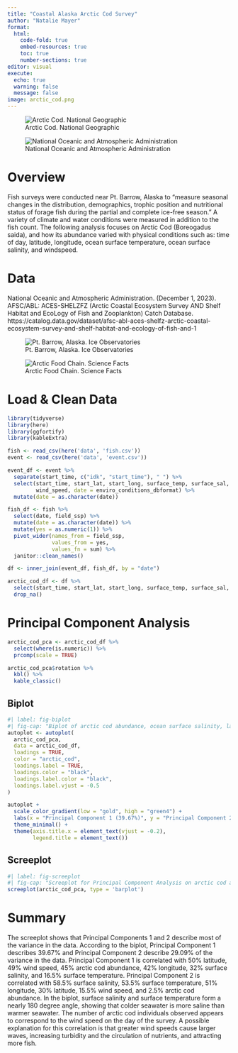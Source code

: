 ```yaml
---
title: "Coastal Alaska Arctic Cod Survey"
author: "Natalie Mayer"
format: 
  html:
    code-fold: true
    embed-resources: true
    toc: true
    number-sections: true 
editor: visual
execute:
  echo: true
  warning: false
  message: false
image: arctic_cod.png
---
```


::: {layout="[1,1]"}
![Arctic Cod. National Geographic](arctic_cod.png)

![National Oceanic and Atmospheric Administration](noaa_logo.png)
:::

# Overview 
Fish surveys were conducted near Pt. Barrow, Alaska to "measure seasonal changes in the distribution, demographics, trophic position and nutritional status of forage fish during the partial and complete ice-free season."  A variety of climate and water conditions were measured in addition to the fish count. The following analysis focuses on Arctic Cod (Boreogadus saida), and how its abundance varied with physical conditions such as: time of day, latitude, longitude, ocean surface temperature, ocean surface salinity, and windspeed. 

# Data
National Oceanic and Atmospheric Administration. (December 1, 2023). AFSC/ABL: ACES-SHELZFZ (Arctic Coastal Ecosystem Survey AND Shelf Habitat and EcoLogy of Fish and Zooplankton) Catch Database. https://catalog.data.gov/dataset/afsc-abl-aces-shelfz-arctic-coastal-ecosystem-survey-and-shelf-habitat-and-ecology-of-fish-and-1

::: {layout="[1,1]"}
![Pt. Barrow, Alaska. Ice Observatories](map.png)

![Arctic Food Chain. Science Facts](Arctic-Food-Chain.jpg)
:::


# Load & Clean Data

```r
library(tidyverse)
library(here)
library(ggfortify)
library(kableExtra)

fish <- read_csv(here('data', 'fish.csv'))
event <- read_csv(here('data', 'event.csv'))
```

```r
event_df <- event %>%
  separate(start_time, c("idk", "start_time"), " ") %>%
  select(start_time, start_lat, start_long, surface_temp, surface_sal,  
         wind_speed, date = enviro_conditions_dbformat) %>%
  mutate(date = as.character(date)) 

fish_df <- fish %>%
  select(date, field_ssp) %>%
  mutate(date = as.character(date)) %>%
  mutate(yes = as.numeric(1)) %>%
  pivot_wider(names_from = field_ssp,
              values_from = yes,
              values_fn = sum) %>%
  janitor::clean_names()
```

```r
df <- inner_join(event_df, fish_df, by = "date")
```

```r
arctic_cod_df <- df %>%
  select(start_time, start_lat, start_long, surface_temp, surface_sal, wind_speed, date, arctic_cod) %>%
  drop_na()
```

# Principal Component Analysis

```r
arctic_cod_pca <- arctic_cod_df %>%
  select(where(is.numeric)) %>%
  prcomp(scale = TRUE)
```

```r
arctic_cod_pca$rotation %>%
  kbl() %>%
  kable_classic()
```


## Biplot

```r
#| label: fig-biplot
#| fig-cap: "Biplot of arctic cod abundance, ocean surface salinity, latitude, longitude, wind speed, and ocean surface temperature"
autoplot <- autoplot(
  arctic_cod_pca, 
  data = arctic_cod_df, 
  loadings = TRUE,
  color = "arctic_cod", 
  loadings.label = TRUE, 
  loadings.color = "black", 
  loadings.label.color = "black", 
  loadings.label.vjust = -0.5 
)

autoplot + 
  scale_color_gradient(low = "gold", high = "green4") +
  labs(x = "Principal Component 1 (39.67%)", y = "Principal Component 2 (29.09%)", color = "Observed \nArctic Cod") +
  theme_minimal() +
  theme(axis.title.x = element_text(vjust = -0.2), 
        legend.title = element_text())
```

## Screeplot

```r
#| label: fig-screeplot
#| fig-cap: "Screeplot for Principal Component Analysis on arctic cod abundance, ocean surface salinity, latitude, longitude, wind speed, and ocean surface temperature."
screeplot(arctic_cod_pca, type = 'barplot')
```

# Summary 
The screeplot shows that Principal Components 1 and 2 describe most of the variance in the data. According to the biplot, Principal Component 1 describes 39.67% and Principal Component 2 describe 29.09% of the variance in the data. Principal Component 1 is correlated with 50% latitude, 49% wind speed, 45% arctic cod abundance, 42% longitude, 32% surface salinity, and 16.5% surface temperature. Principal Component 2 is correlated with 58.5% surface salinity, 53.5% surface temperature, 51% longitude, 30% latitude, 15.5% wind speed, and 2.5% arctic cod abundance. In the biplot, surface salinity and surface temperature form a nearly 180 degree angle, showing that colder seawater is more saline than warmer seawater. The number of arctic cod individuals observed appears to correspond to the wind speed on the day of the survey. A possible explanation for this correlation is that greater wind speeds cause larger waves, increasing turbidity and the circulation of nutrients, and attracting more fish. 




